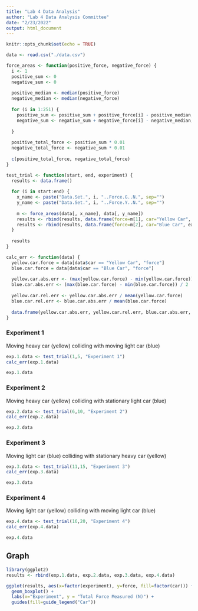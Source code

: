 ---
title: "Lab 4 Data Analysis"
author: "Lab 4 Data Analysis Committee"
date: "2/23/2022"
output: html_document
---

```{r setup, include=FALSE}
knitr::opts_chunk$set(echo = TRUE)
```

```{r}
data <- read.csv("./data.csv")
```

```{r}
force_areas <- function(positive_force, negative_force) {
  i <- 1
  positive_sum <- 0
  negative_sum <- 0
  
  positive_median <- median(positive_force)
  negative_median <- median(negative_force)
  
  for (i in 1:251) {
    positive_sum <- positive_sum + positive_force[i] - positive_median;
    negative_sum <- negative_sum + negative_force[i] - negative_median;
    
  }
  
  positive_total_force <- positive_sum * 0.01
  negative_total_force <- negative_sum * 0.01
  
  c(positive_total_force, negative_total_force)
}
```

```{r}
test_trial <- function(start, end, experiment) {
  results <- data.frame()
  
  for (i in start:end) {
    x_name <- paste("Data.Set.", i, "..Force.G..N.", sep="")
    y_name <- paste("Data.Set.", i, "..Force.Y..N.", sep="")
    
    m <- force_areas(data[, x_name], data[, y_name])
    results <- rbind(results, data.frame(force=m[1], car="Yellow Car", experiment))
    results <- rbind(results, data.frame(force=m[2], car="Blue Car", experiment))
  }
  
  results
}

```

```{r}
calc_err <- function(data) {
  yellow.car.force = data[data$car == "Yellow Car", "force"]
  blue.car.force = data[data$car == "Blue Car", "force"]
  
  yellow.car.abs.err <- (max(yellow.car.force) - min(yellow.car.force)) / 2
  blue.car.abs.err <- (max(blue.car.force) - min(blue.car.force)) / 2
  
  yellow.car.rel.err <- yellow.car.abs.err / mean(yellow.car.force)
  blue.car.rel.err <- blue.car.abs.err / mean(blue.car.force)
  
  data.frame(yellow.car.abs.err, yellow.car.rel.err, blue.car.abs.err, blue.car.rel.err)
}
```

### Experiment 1

Moving heavy car (yellow) colliding with moving light car (blue)

```{r}
exp.1.data <- test_trial(1,5, "Experiment 1")
calc_err(exp.1.data)
```

```{r}
exp.1.data
```

### Experiment 2

Moving heavy car (yellow) colliding with stationary light car (blue)

```{r}
exp.2.data <- test_trial(6,10, "Experiment 2")
calc_err(exp.2.data)
```

```{r}
exp.2.data
```

### Experiment 3

Moving light car (blue) colliding with stationary heavy car (yellow)

```{r}
exp.3.data <- test_trial(11,15, "Experiment 3")
calc_err(exp.3.data)
```

```{r}
exp.3.data
```

### Experiment 4

Moving light car (yellow) colliding with moving light car (blue)

```{r}
exp.4.data <- test_trial(16,20, "Experiment 4")
calc_err(exp.4.data)
```

```{r}
exp.4.data
```

## Graph

```{r}
library(ggplot2)
results <- rbind(exp.1.data, exp.2.data, exp.3.data, exp.4.data)

ggplot(results, aes(x=factor(experiment), y=force, fill=factor(car))) +
  geom_boxplot() +
  labs(x="Experiment", y = "Total Force Measured (N)") +
  guides(fill=guide_legend("Car"))
```